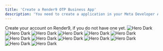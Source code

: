 ```yaml
---
title: 'Create a Render9 OTP Business App'
description: 'You need to create a application in your Meta Developer Account in order to get access to WhatsApp Business API Products.'
---
```

<Info>
Create your account on Render9, if you do not have one yet.
</Info>

<Accordion icon="#" title="Visit Meta Development Dashboard Apps Section">
<img
  className="hidden dark:block"
  src='/images/1.svg'
  alt="Hero Dark"
/> 
</Accordion>

<Accordion icon="#" title="Create a New App">
<img
  className="hidden dark:block"
  src='/images/2.png'
  alt="Hero Dark"
/> 
</Accordion>

<Accordion icon="#" title="For WhatsApp Business App, select others here.">
<img
  className="hidden dark:block"
  src="/images/3.png"
  alt="Hero Dark"
/> 
</Accordion>

<Accordion icon="#" title="Select Business">
<img
  className="hidden dark:block"
  src="/images/4.png"
  alt="Hero Dark"
/> 
</Accordion>

<Accordion icon="#" title="Fill App Details">
<img
  className="hidden dark:block"
  src="/images/5.png"
  alt="Hero Dark"
/> 
</Accordion>

<Accordion icon="#" title="Add WhatsApp Product to the Application Created">
<img
  className="hidden dark:block"
  src="/images/6.png"
  alt="Hero Dark"
/> 
</Accordion>

<Accordion icon="#" title="Get your Temporary API key, Test Phone Number, Text Phone Number Id and Whatsapp Business Account Id">
<img
  className="hidden dark:block"
  src="/images/7.png"
  alt="Hero Dark"
/> 
</Accordion>

<Accordion icon="#" title="Clone your docs locally">
<img
  className="hidden dark:block"
  src="/images/8.png"
  alt="Hero Dark"
/> 
</Accordion>

<Accordion icon="#" title="Clone your docs locally">
<img
  className="hidden dark:block"
  src="/images/9.png"
  alt="Hero Dark"
/> 
</Accordion>

<Accordion icon="#" title="Clone your docs locally">
<img
  className="hidden dark:block"
  src="/images/10.png"
  alt="Hero Dark"
/> 
</Accordion>

<Accordion icon="#" title="Clone your docs locally">
<img
  className="hidden dark:block"
  src="/images/11.png"
  alt="Hero Dark"
/> 
</Accordion>

<Accordion icon="#" title="Clone your docs locally">
<img
  className="hidden dark:block"
  src="/images/12.png"
  alt="Hero Dark"
/> 
</Accordion>
<Accordion icon="#" title="Clone your docs locally">
<img
  className="hidden dark:block"
  src="/images/13.png"
  alt="Hero Dark"
/> 
</Accordion>


